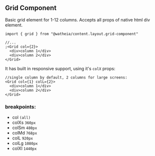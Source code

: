 ## Grid Component

Basic grid element for 1-12 columns.
Accepts all props of native html div element.

```tsx
import { grid } from "@watheia/content.layout.grid-component"

//...
;<Grid col={2}>
  <div>column 1</div>
  <div>column 2</div>
</Grid>
```

It has built in responsive support, using it's `colX` props:

```tsx
//single column by default, 2 columns for large screens:
<Grid col={1} colL={2}>
  <div>column 1</div>
  <div>column 2</div>
</Grid>
```

### breakpoints:

- col `(all)`
- colXs `360px`
- colSm `480px`
- colMd `768px`
- colL `920px`
- colLg `1080px`
- colXl `1440px`
